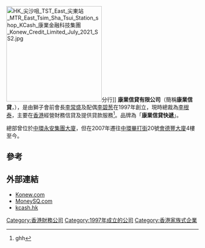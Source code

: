 [[File:HK_尖沙咀_TST_East_尖東站_MTR_East_Tsim_Sha_Tsui_Station_shop_KCash_康業金融科技集團_Konew_Credit_Limited_July_2021_SS2.jpg|250px]]分行]]
'''康業信貸有限公司'''（簡稱'''康業信貸'''，'''{{lang-en|Konew Credit Limited}}'''），是由獅子會前會長[[李常盛|李常盛]]及配偶[[李碧葱|李碧葱]]在1997年創立，現時總裁為[[李根泰|李根泰]]，主要在[[香港|香港]]經營財務信貸及提供貸款服務<REF>
{{Cite web |url=http://www.konew.com/about.php |title=康業信貸有限公司簡介 |access-date=2012-09-23 |archive-date=2017-12-14 |archive-url=https://web.archive.org/web/20171214033307/http://www.konew.com/about.php |dead-url=no }}ghh
</REF>。品牌為「'''康業信貸快遞'''」。

總部曾位於[[中環|中環]][[永安集團大廈|永安集團大廈]]，但在2007年遷往[[中環|中環]][[畢打街|畢打街]]20號[[會德豐大廈|會德豐大廈]]4樓至今。

==參考==
{{REFLIST}}

==外部連結==
* [http://www.konew.com/ Konew.com] {{Wayback|url=http://www.konew.com/ |date=20220123010123 }}
* [http://www.moneysq.com/ MoneySQ.com] {{Wayback|url=http://www.moneysq.com/ |date=20220122212612 }}
* [http://www.kcash.hk/ kcash.hk] {{Wayback|url=http://www.kcash.hk/ |date=20220111065024 }}

[[Category:香港財務公司|Category:香港財務公司]]
[[Category:1997年成立的公司|Category:1997年成立的公司]]
[[Category:香港家族式企業|Category:香港家族式企業]]